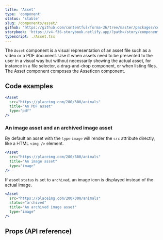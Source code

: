 ```yaml
---
title: 'Asset'
type: 'component'
status: 'stable'
slug: /components/asset/
github: 'https://github.com/contentful/forma-36/tree/master/packages/components/asset'
storybook: 'https://v4-f36-storybook.netlify.app/?path=/story/components-asset--basic'
typescript: ./Asset.tsx
---
```


The `Asset` component is a visual representation of an asset file such as a video or a PDF document. Use it when assets need to be presented to the user in a visual way but without necessarily showing the actual asset, for instance in a file selector, a drag-and-drop component, or when listing files. The Asset component composes the AssetIcon component.

## Code examples

```jsx
<Asset
  src="https://placeimg.com/200/300/animals"
  title="An PDF asset"
  type="pdf"
/>
```

### An image asset and an archived image asset

By default an asset with the `type` `image` will render the `src` attribute directly, like a HTML `<img />` element.

```jsx
<Asset
  src="https://placeimg.com/200/300/animals"
  title="An image asset"
  type="image"
/>
```

If asset `status` is set to `archived`, an image icon is displayed instead of the actual image.

```jsx
<Asset
  src="https://placeimg.com/200/300/animals"
  status="archived"
  title="An archived image asset"
  type="image"
/>
```

## Props (API reference)

<PropsTable of="Asset" />
